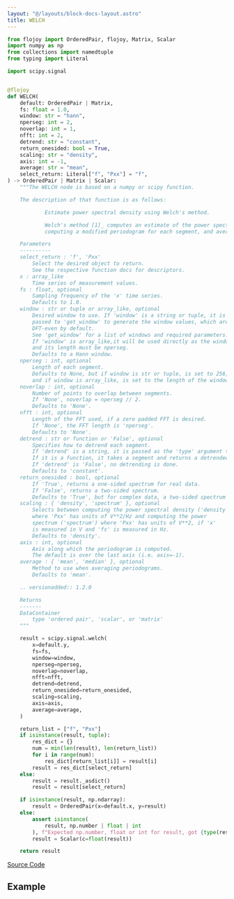 ```yaml
---
layout: "@/layouts/block-docs-layout.astro"
title: WELCH
---
```



<PythonDocsDisplay docstring={docstring} />

```python
from flojoy import OrderedPair, flojoy, Matrix, Scalar
import numpy as np
from collections import namedtuple
from typing import Literal

import scipy.signal


@flojoy
def WELCH(
    default: OrderedPair | Matrix,
    fs: float = 1.0,
    window: str = "hann",
    nperseg: int = 2,
    noverlap: int = 1,
    nfft: int = 2,
    detrend: str = "constant",
    return_onesided: bool = True,
    scaling: str = "density",
    axis: int = -1,
    average: str = "mean",
    select_return: Literal["f", "Pxx"] = "f",
) -> OrderedPair | Matrix | Scalar:
    """The WELCH node is based on a numpy or scipy function.

    The description of that function is as follows:

            Estimate power spectral density using Welch's method.

            Welch's method [1]_ computes an estimate of the power spectral density by dividing the data into overlapping segments,
            computing a modified periodogram for each segment, and averaging the periodograms.

    Parameters
    ----------
    select_return : 'f', 'Pxx'
        Select the desired object to return.
        See the respective function docs for descriptors.
    x : array_like
        Time series of measurement values.
    fs : float, optional
        Sampling frequency of the 'x' time series.
        Defaults to 1.0.
    window : str or tuple or array_like, optional
        Desired window to use. If 'window' is a string or tuple, it is
        passed to 'get_window' to generate the window values, which are
        DFT-even by default.
        See 'get_window' for a list of windows and required parameters.
        If 'window' is array_like,it will be used directly as the window
        and its length must be nperseg.
        Defaults to a Hann window.
    nperseg : int, optional
        Length of each segment.
        Defaults to None, but if window is str or tuple, is set to 256,
        and if window is array_like, is set to the length of the window.
    noverlap : int, optional
        Number of points to overlap between segments.
        If 'None', noverlap = nperseg // 2.
        Defaults to 'None'.
    nfft : int, optional
        Length of the FFT used, if a zero padded FFT is desired.
        If 'None', the FFT length is 'nperseg'.
        Defaults to 'None'.
    detrend : str or function or 'False', optional
        Specifies how to detrend each segment.
        If 'detrend' is a string, it is passed as the 'type' argument to the 'detrend' function.
        If it is a function, it takes a segment and returns a detrended segment.
        If 'detrend' is 'False', no detrending is done.
        Defaults to 'constant'.
    return_onesided : bool, optional
        If 'True', returns a one-sided spectrum for real data.
        If 'False', returns a two-sided spectrum.
        Defaults to 'True', but for complex data, a two-sided spectrum is always returned.
    scaling : { 'density', 'spectrum' }, optional
        Selects between computing the power spectral density ('density')
        where 'Pxx' has units of V**2/Hz and computing the power
        spectrum ('spectrum') where 'Pxx' has units of V**2, if 'x'
        is measured in V and 'fs' is measured in Hz.
        Defaults to 'density'.
    axis : int, optional
        Axis along which the periodogram is computed.
        The default is over the last axis (i.e. axis=-1).
    average : { 'mean', 'median' }, optional
        Method to use when averaging periodograms.
        Defaults to 'mean'.

    .. versionadded:: 1.2.0

    Returns
    -------
    DataContainer
        type 'ordered pair', 'scalar', or 'matrix'
    """

    result = scipy.signal.welch(
        x=default.y,
        fs=fs,
        window=window,
        nperseg=nperseg,
        noverlap=noverlap,
        nfft=nfft,
        detrend=detrend,
        return_onesided=return_onesided,
        scaling=scaling,
        axis=axis,
        average=average,
    )

    return_list = ["f", "Pxx"]
    if isinstance(result, tuple):
        res_dict = {}
        num = min(len(result), len(return_list))
        for i in range(num):
            res_dict[return_list[i]] = result[i]
        result = res_dict[select_return]
    else:
        result = result._asdict()
        result = result[select_return]

    if isinstance(result, np.ndarray):
        result = OrderedPair(x=default.x, y=result)
    else:
        assert isinstance(
            result, np.number | float | int
        ), f"Expected np.number, float or int for result, got {type(result)}"
        result = Scalar(c=float(result))

    return result

```

[Source Code](https://github.com/flojoy-ai/blocks/blob/main/blocks/SCIPY/SIGNAL/WELCH/WELCH.py)

## Example
